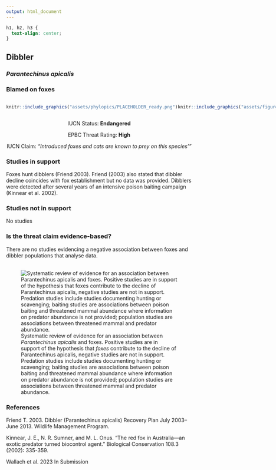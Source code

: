 ```yaml
---
output: html_document
---
```

```css
h1, h2, h3 {
  text-align: center;
}
```

## **Dibbler**
### *Parantechinus apicalis*
### Blamed on foxes

:::: {style="display: flex;"}

::: {}
  ```r
  knitr::include_graphics("assets/phylopics/PLACEHOLDER_ready.png")
  ```
:::

::: {}

:::

::: {}
  ```r
  knitr::include_graphics("assets/figures/Map_Fox_Parantechinus apicalis.png")
  ```
:::

::::
<center>
IUCN Status: **Endangered**

EPBC Threat Rating: **High**

IUCN Claim: *"Introduced foxes and cats are known to prey on this species'"*

</center>

### Studies in support

Foxes hunt dibblers (Friend 2003). Friend (2003) also stated that  dibbler decline coincides with fox establishment but no data was provided. Dibblers were detected after several years of an intensive poison baiting campaign (Kinnear et al. 2002).

### Studies not in support

No studies

### Is the threat claim evidence-based?

There are no studies evidencing a negative association between foxes and dibbler populations that analyse data.
<br>
<br>

![ Systematic review of evidence for an association between *Parantechinus apicalis* and foxes. Positive studies are in support of the hypothesis that *foxes* contribute to the decline of Parantechinus apicalis, negative studies are not in support. Predation studies include studies documenting hunting or scavenging; baiting studies are associations between poison baiting and threatened mammal abundance where information on predator abundance is not provided; population studies are associations between threatened mammal and predator abundance.](assets/figures/Main_Evidence_Fox_Parantechinus apicalis.png)

### References

Friend T. 2003. Dibbler (Parantechinus apicalis) Recovery Plan July 2003–June 2013. Wildlife Management Program.

Kinnear, J. E., N. R. Sumner, and M. L. Onus. "The red fox in Australia—an exotic predator turned biocontrol agent." Biological Conservation 108.3 (2002): 335-359.

Wallach et al. 2023 In Submission


